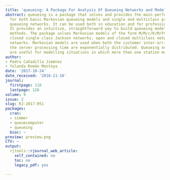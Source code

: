 ```yaml
---
title: 'queueing: A Package For Analysis Of Queueing Networks and Models in R'
abstract: queueing is a package that solves and provides the main performance measures
  for both basic Markovian queueing models and single and multiclass product-form
  queueing networks. It can be used both in education and for professional purposes.
  It provides an intuitive, straightforward way to build queueing models using S3
  methods. The package solves Markovian models of the form M/M/c/K/M/FCFS, open and
  closed single class Jackson networks, open and closed multiclass networks and mixed
  networks. Markovian models are used when both the customer inter-arrival time and
  the server processing time are exponentially distributed. Queueing network solvers
  are useful for modelling situations in which more than one station must be visited.
author:
- Pedro Cañadilla Jiménez
- Yolanda Román Montoya
date: '2017-10-24'
date_received: '2016-11-16'
journal:
  firstpage: 116
  lastpage: 126
volume: 9
issue: 2
slug: RJ-2017-051
packages:
  cran:
  - simmer
  - queuecomputer
  - queueing
  bioc: ~
preview: preview.png
CTV: ~
output:
  rjtools::rjournal_web_article:
    self_contained: no
    toc: no
    legacy_pdf: yes

---
```

